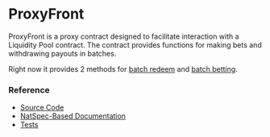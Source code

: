 # ProxyFront

ProxyFront is a proxy contract designed to facilitate interaction with a Liquidity Pool contract. The contract provides functions for making bets and withdrawing payouts in batches.

Right now it provides 2 methods for [batch redeem](/guides/advanced/prematch/redeem-bets#batch-redeem) and [batch betting](guides/advanced/prematch/place-a-bet#place-a-batch-of-single-bets).

### Reference

- [Source Code](https://github.com/Azuro-protocol/Azuro-v2-public/blob/main/contracts/extensions/ProxyFront.sol)
- [NatSpec-Based Documentation](https://azuro-protocol.github.io/Azuro-v2-public/#/contracts/extensions/ProxyFront.sol:ProxyFront)
- [Tests](https://github.com/Azuro-protocol/Azuro-v2-public/blob/main/test/proxyfront-test.js)
